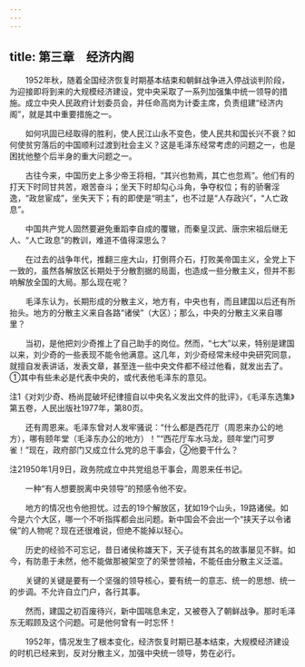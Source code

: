 ```yaml
---
---
---
```

title: 第三章　经济内阁
---




　　1952年秋，随着全国经济恢复时期基本结束和朝鲜战争进入停战谈判阶段，为迎接即将到来的大规模经济建设，党中央采取了一系列加强集中统一领导的措施。成立中央人民政府计划委员会，并任命高岗为计委主席，负责组建“经济内阁”，就是其中重要措施之一。

　　如何巩固已经取得的胜利，使人民江山永不变色，使人民共和国长兴不衰？如何使贫穷落后的中国顺利过渡到社会主义？这是毛泽东经常考虑的问题之一，也是困扰他整个后半身的重大问题之一。

　　古往今来，中国历史上多少帝王将相，“其兴也勃焉，其亡也忽焉”。他们有的打天下时同甘共苦，艰苦奋斗；坐天下时却勾心斗角，争夺权位；有的骄奢淫逸，“政怠宦成”，坐失天下；有的即使是“明主”，也不过是“人存政兴”，“人亡政息”。

　　中国共产党人固然要避免重蹈李自成的覆辙，而秦皇汉武、唐宗宋祖后继无人、“人亡政息”的教训，难道不值得深思么？

　　在过去的战争年代，推翻三座大山，打倒蒋介石，打败美帝国主义，全党上下一致的，虽然各解放区长期处于分散割据的局面，也造成一些分散主义，但并不影响解放全国的大局。那么现在呢？

　　毛泽东认为，长期形成的分散主义，地方有，中央也有，而且建国以后还有所抬头。地方的分散主义来自各路“诸侯”（大区）；那么，中央的分散主义来自哪里？

　　当初，是他把刘少奇推上了自己助手的岗位。然而，“七大”以来，特别是建国以来，刘少奇的一些表现不能令他满意。这几年，刘少奇经常未经中央研究同意，就擅自发表讲话，发表文章，甚至连一些中央文件都不经过他看，就发出去了。①其中有些未必是代表中央的，或代表他毛泽东的意见。

注1《对刘少奇、杨尚昆破坏纪律擅自以中央名义发出文件的批评》，《毛泽东选集》第五卷，人民出版社1977年，第80页。

　　还有周恩来。毛泽东曾对人发牢骚说：“什么都是西花厅（周恩来办公的地方），哪有颐年堂（毛泽东办公的地方）！”“西花厅车水马龙，颐年堂门可罗雀！”现在，政府部门又成立什么党的总干事会，②他要干什么？

注21950年1月9日，政务院成立中共党组总干事会，周恩来任书记。

　　一种“有人想要脱离中央领导”的预感令他不安。

　　地方的情况也令他担忧。过去的19个解放区，犹如19个山头，19路诸侯。如今是六个大区，哪一个不听指挥都会出问题。新中国会不会出一个“挟天子以令诸侯”的人物呢？现在还很难说，但绝不能掉以轻心。

　　历史的经验不可忘记，昔日诸侯称雄天下，天子徒有其名的故事屡见不鲜。如今，有防患于未然，他不能做那被架空了的荣誉领袖，不能任由分散主义泛滥。

　　关键的关键是要有一个坚强的领导核心，要有统一的意志、统一的思想、统一的步调。不允许自立门户，各行其事。

　　然而，建国之初百废待兴，新中国喘息未定，又被卷入了朝鲜战争。那时毛泽东无暇顾及这个问题。可是他何曾有一时忘怀！

　　1952年，情况发生了根本变化，经济恢复时期已基本结束，大规模经济建设的时机已经来到，反对分散主义，加强中央统一领导，势在必行。
